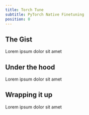 ```yaml
---
title: Torch Tune
subtitle: PyTorch Native Finetuning
position: 0
---
```


## The Gist

Lorem ipsum dolor sit amet

## Under the hood

Lorem ipsum dolor sit amet

## Wrapping it up

Lorem ipsum dolor sit amet

